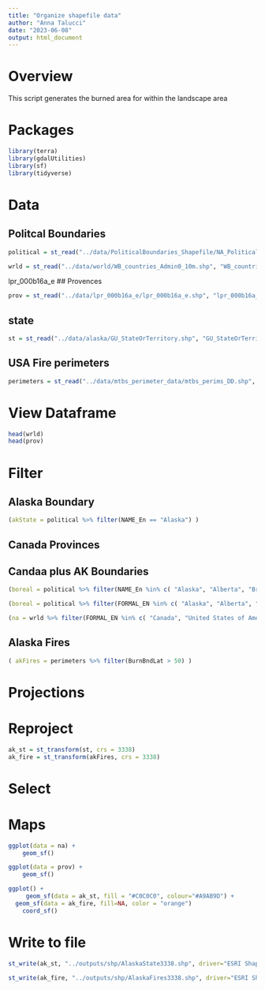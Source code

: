 ```yaml
---
title: "Organize shapefile data"
author: "Anna Talucci"
date: "2023-06-08"
output: html_document
---
```


# Overview

This script generates the burned area  for within the landscape area

# Packages
```r
library(terra)
library(gdalUtilities)
library(sf)
library(tidyverse)
```

# Data

## Politcal Boundaries
```r
political = st_read("../data/PoliticalBoundaries_Shapefile/NA_PoliticalDivisions/data/bound_p/boundaries_p_2021_v3.shp", "boundaries_p_2021_v3")
```
```r
wrld = st_read("../data/world/WB_countries_Admin0_10m.shp", "WB_countries_Admin0_10m")
```

lpr_000b16a_e
## Provences
```r
prov = st_read("../data/lpr_000b16a_e/lpr_000b16a_e.shp", "lpr_000b16a_e")
```

## state
```r
st = st_read("../data/alaska/GU_StateOrTerritory.shp", "GU_StateOrTerritory")
```


## USA Fire perimeters
```r
perimeters = st_read("../data/mtbs_perimeter_data/mtbs_perims_DD.shp", "mtbs_perims_DD")

```

# View Dataframe
```r
head(wrld)
head(prov)

```

# Filter 
##  Alaska Boundary
```r
(akState = political %>% filter(NAME_En == "Alaska") )
```

## Canada Provinces

## Candaa plus AK Boundaries
```r
(boreal = political %>% filter(NAME_En %in% c( "Alaska", "Alberta", "British Columbia", "Manitoba", "New Brunswick",  "Northwest Territories", "Newfoundland and Labrador", "Nova Scotia" , "Nunavut", "Ontario", "Prince Edward Island" , "Quebec", "Saskatchewan",   "Yukon")) )
```

```r
(boreal = political %>% filter(FORMAL_EN %in% c( "Alaska", "Alberta", "British Columbia", "Manitoba", "New Brunswick",  "Northwest Territories", "Newfoundland and Labrador", "Nova Scotia" , "Nunavut", "Ontario", "Prince Edward Island" , "Quebec", "Saskatchewan",   "Yukon")) )
```

```r
(na = wrld %>% filter(FORMAL_EN %in% c( "Canada", "United States of America")) )
```

##  Alaska Fires

```r
( akFires = perimeters %>% filter(BurnBndLat > 50) )
```

# Projections

# Reproject

```r
ak_st = st_transform(st, crs = 3338)
ak_fire = st_transform(akFires, crs = 3338)
```
# Select

# Maps

```r
ggplot(data = na) +
    geom_sf()
```

```r
ggplot(data = prov) +
    geom_sf()
```

```r
ggplot() +
     geom_sf(data = ak_st, fill = "#C0C0C0", colour="#A9AB9D") +
  geom_sf(data = ak_fire, fill=NA, color = "orange")
    coord_sf()
```


# Write to file
```r
st_write(ak_st, "../outputs/shp/AlaskaState3338.shp", driver="ESRI Shapefile")
```

```r
st_write(ak_fire, "../outputs/shp/AlaskaFires3338.shp", driver="ESRI Shapefile")
```